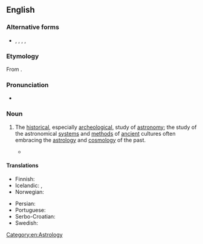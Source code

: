 {{also|archæastronomy}}
==English==
{{wikipedia}}

===Alternative forms===
* {{l|en|archæastronomy}}, {{l|en|archaeoastronomy}}, {{l|en|archæoastronomy}}, {{l|en|archeastronomy}}, {{l|en|archeoastronomy}}

===Etymology===
From {{affix|en|archaeo-|alt1=archae-|astronomy}}.

===Pronunciation===
* {{rhymes|ɒnəmi|lang=en}}

===Noun===
{{en-noun|-}}

# {{lb|en|astronomy|archaeology}} The [[historical]], especially [[archeological]], study of [[astronomy]]; the study of the astronomical [[system]]s and [[method]]s of [[ancient]] cultures often embracing the [[astrology]] and [[cosmology]] of the past.
#* {{quote-journal|year=1979|author=John Howland Rowe|title=Review: Archaeoastronomy in Meso America and Peru|journal=Latin American Research Review|volume=14|issue=2|page=227|passage='''Archaeoastronomy''' is an endeavor to find out something about ancient astronomy and related matters through the use of archeological data and the study of ancient texts.}}

====Translations====
{{trans-top|The archeological study of astronomy}}
* Finnish: {{t|fi|arkeoastronomia}}
* Icelandic: {{t|is|fornleifastjörnufræði|f}}, {{t|is|forsögustjörnufræði|f}}
* Norwegian: {{t|no|arkeoastronomi|m}}
{{trans-mid}}
* Persian: {{t|fa|باستان‌اخترشناسی|tr=bāstānaxtaršenāsī}}
* Portuguese: {{t|pt|arqueoastronomia|f}}
* Serbo-Croatian: {{t|sh|археоастрономија|m|tr=arheoastronomija|sc=Cyrl}}
* Swedish: {{t|sv|arkeoastronomi}}
{{trans-bottom}}

[[Category:en:Astrology]]